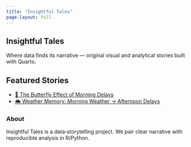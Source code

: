 ```yaml
---
title: "Insightful Tales"
page-layout: full
---
```


<section class="hero">
  <h1>Insightful Tales</h1>
  <p>Where data finds its narrative — original visual and analytical stories built with Quarto.</p>
</section>

## Featured Stories

- [🦋 The Butterfly Effect of Morning Delays](stories/butterfly_morning_delays.qmd)
- [🌦️ Weather Memory: Morning Weather → Afternoon Delays](stories/weather_memory.qmd)

### About
Insightful Tales is a data‑storytelling project. We pair clear narrative with reproducible analysis in R/Python.
